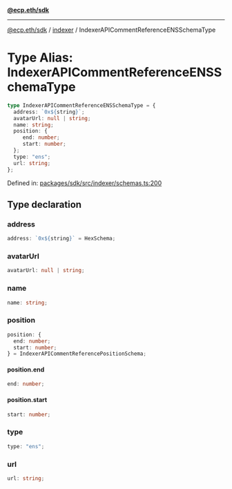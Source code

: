 [**@ecp.eth/sdk**](../../index.mdx)

***

[@ecp.eth/sdk](/sdk-reference/index.mdx) / [indexer](/sdk-reference/indexer/index.mdx) / IndexerAPICommentReferenceENSSchemaType

# Type Alias: IndexerAPICommentReferenceENSSchemaType

```ts
type IndexerAPICommentReferenceENSSchemaType = {
  address: `0x${string}`;
  avatarUrl: null | string;
  name: string;
  position: {
     end: number;
     start: number;
  };
  type: "ens";
  url: string;
};
```

Defined in: [packages/sdk/src/indexer/schemas.ts:200](https://github.com/ecp-eth/comments-monorepo/blob/main/packages/sdk/src/indexer/schemas.ts#L200)

## Type declaration

### address

```ts
address: `0x${string}` = HexSchema;
```

### avatarUrl

```ts
avatarUrl: null | string;
```

### name

```ts
name: string;
```

### position

```ts
position: {
  end: number;
  start: number;
} = IndexerAPICommentReferencePositionSchema;
```

#### position.end

```ts
end: number;
```

#### position.start

```ts
start: number;
```

### type

```ts
type: "ens";
```

### url

```ts
url: string;
```
